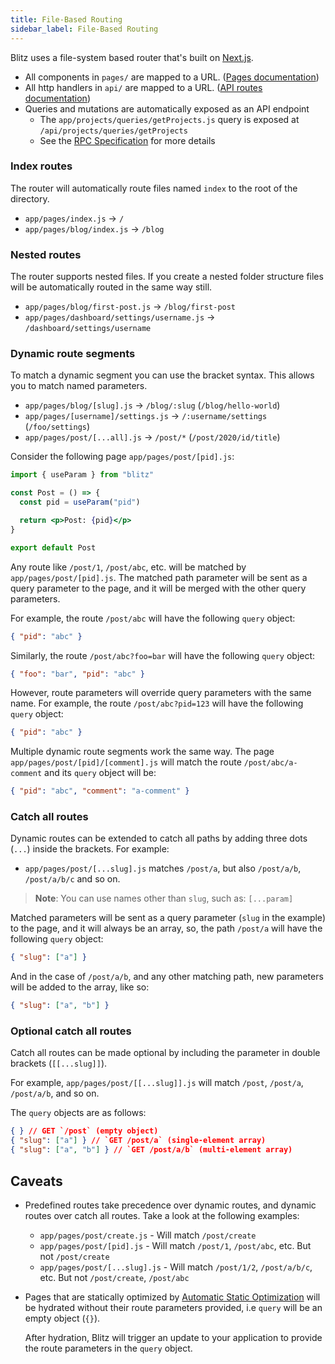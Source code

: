 ```yaml
---
title: File-Based Routing
sidebar_label: File-Based Routing
---
```


Blitz uses a file-system based router that's built on [Next.js](https://nextjs.org/docs/routing/introduction).

- All components in `pages/` are mapped to a URL. ([Pages documentation](./pages))
- All http handlers in `api/` are mapped to a URL. ([API routes documentation](./api-routes.mdx))
- Queries and mutations are automatically exposed as an API endpoint
  - The `app/projects/queries/getProjects.js` query is exposed at `/api/projects/queries/getProjects`
  - See the [RPC Specification](./rpc-specification) for more details

### Index routes

The router will automatically route files named `index` to the root of the directory.

- `app/pages/index.js` → `/`
- `app/pages/blog/index.js` → `/blog`

### Nested routes

The router supports nested files. If you create a nested folder structure files will be automatically routed in the same way still.

- `app/pages/blog/first-post.js` → `/blog/first-post`
- `app/pages/dashboard/settings/username.js` → `/dashboard/settings/username`

### Dynamic route segments

To match a dynamic segment you can use the bracket syntax. This allows you to match named parameters.

- `app/pages/blog/[slug].js` → `/blog/:slug` (`/blog/hello-world`)
- `app/pages/[username]/settings.js` → `/:username/settings` (`/foo/settings`)
- `app/pages/post/[...all].js` → `/post/*` (`/post/2020/id/title`)

Consider the following page `app/pages/post/[pid].js`:

```jsx
import { useParam } from "blitz"

const Post = () => {
  const pid = useParam("pid")

  return <p>Post: {pid}</p>
}

export default Post
```

Any route like `/post/1`, `/post/abc`, etc. will be matched by `app/pages/post/[pid].js`. The matched path parameter will be sent as a query parameter to the page, and it will be merged with the other query parameters.

For example, the route `/post/abc` will have the following `query` object:

```json
{ "pid": "abc" }
```

Similarly, the route `/post/abc?foo=bar` will have the following `query` object:

```json
{ "foo": "bar", "pid": "abc" }
```

However, route parameters will override query parameters with the same name. For example, the route `/post/abc?pid=123` will have the following `query` object:

```json
{ "pid": "abc" }
```

Multiple dynamic route segments work the same way. The page `app/pages/post/[pid]/[comment].js` will match the route `/post/abc/a-comment` and its `query` object will be:

```json
{ "pid": "abc", "comment": "a-comment" }
```

### Catch all routes

Dynamic routes can be extended to catch all paths by adding three dots (`...`) inside the brackets. For example:

- `app/pages/post/[...slug].js` matches `/post/a`, but also `/post/a/b`, `/post/a/b/c` and so on.

> **Note**: You can use names other than `slug`, such as: `[...param]`

Matched parameters will be sent as a query parameter (`slug` in the example) to the page, and it will always be an array, so, the path `/post/a` will have the following `query` object:

```json
{ "slug": ["a"] }
```

And in the case of `/post/a/b`, and any other matching path, new parameters will be added to the array, like so:

```json
{ "slug": ["a", "b"] }
```

### Optional catch all routes

Catch all routes can be made optional by including the parameter in double brackets (`[[...slug]]`).

For example, `app/pages/post/[[...slug]].js` will match `/post`, `/post/a`, `/post/a/b`, and so on.

The `query` objects are as follows:

```json
{ } // GET `/post` (empty object)
{ "slug": ["a"] } // `GET /post/a` (single-element array)
{ "slug": ["a", "b"] } // `GET /post/a/b` (multi-element array)
```

## Caveats

- Predefined routes take precedence over dynamic routes, and dynamic routes over catch all routes. Take a look at the following examples:
  - `app/pages/post/create.js` - Will match `/post/create`
  - `app/pages/post/[pid].js` - Will match `/post/1`, `/post/abc`, etc. But not `/post/create`
  - `app/pages/post/[...slug].js` - Will match `/post/1/2`, `/post/a/b/c`, etc. But not `/post/create`, `/post/abc`
- Pages that are statically optimized by [Automatic Static Optimization](./pages#automatic-static-optimization) will be hydrated without their route parameters provided, i.e `query` will be an empty object (`{}`).

  After hydration, Blitz will trigger an update to your application to provide the route parameters in the `query` object.

